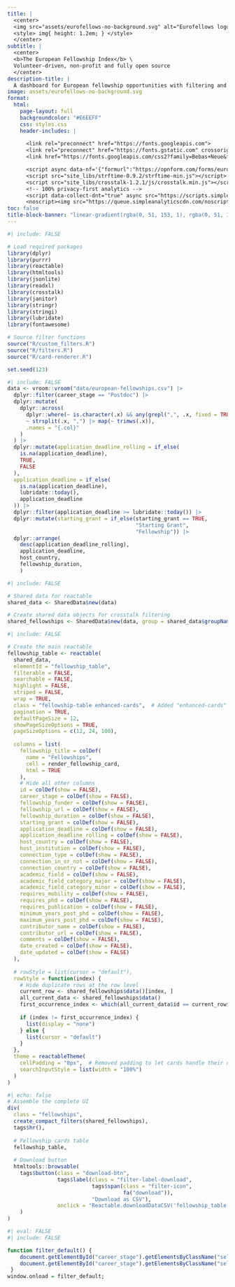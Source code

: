 ```yaml
---
title: |
  <center>
  <img src="assets/eurofellows-no-background.svg" alt="Eurofellows logo" height="120%"> EUROFELLOWS
  <style> img{ height: 1.2em; } </style>
  </center>
subtitle: | 
  <center>
  <b>The European Fellowship Index</b> \ 
  Volunteer-driven, non-profit and fully open source
  </center>
description-title: |
  A dashboard for European fellowship opportunities with filtering and search capabilities.
image: assets/eurofellows-no-background.svg
format: 
  html:
    page-layout: full
    backgroundcolor: "#E6EEFF"
    css: styles.css
    header-includes: |
      
      <link rel="preconnect" href="https://fonts.googleapis.com">
      <link rel="preconnect" href="https://fonts.gstatic.com" crossorigin>
      <link href="https://fonts.googleapis.com/css2?family=Bebas+Neue&family=Montserrat:ital,wght@0,100..900;1,100..900&display=swap" rel="stylesheet">

      <script async data-nf='{"formurl":"https://opnform.com/forms/european-fellowships-gqocnm","emoji":"📝","position":"right","bgcolor":"#3B82F6","width":800}' src='https://opnform.com/widgets/embed-min.js'></script>
      <script src="site_libs/strftime-0.9.2/strftime-min.js"></script>
      <script src="site_libs/crosstalk-1.2.1/js/crosstalk.min.js"></script>
      <!-- 100% privacy-first analytics -->
      <script data-collect-dnt="true" async src="https://scripts.simpleanalyticscdn.com/latest.js"></script>
      <noscript><img src="https://queue.simpleanalyticscdn.com/noscript.gif?collect-dnt=true" alt="" referrerpolicy="no-referrer-when-downgrade"/></noscript>
toc: false
title-block-banner: "linear-gradient(rgba(0, 51, 153, 1), rgba(0, 51, 153, 0.3))"
---
```


```r
#| include: FALSE

# Load required packages
library(dplyr)
library(purrr)
library(reactable)
library(htmltools)
library(jsonlite)
library(readxl)
library(crosstalk)
library(janitor)
library(stringr)
library(stringi)
library(lubridate)
library(fontawesome)

# Source filter functions
source("R/custom_filters.R")
source("R/filters.R")
source("R/card-renderer.R")

set.seed(123)
```

```r
#| include: FALSE
data <- vroom::vroom("data/european-fellowships.csv") |>
  dplyr::filter(career_stage == "Postdoc") |> 
  dplyr::mutate(
    dplyr::across(
      dplyr::where(~ is.character(.x) && any(grepl(",", .x, fixed = TRUE), na.rm = TRUE)) & !matches("comments") & !matches("fellowship_title"),
      ~ strsplit(.x, ",") |> map(~ trimws(.x)),
      .names = "{.col}"
    )
  ) |> 
  dplyr::mutate(application_deadline_rolling = if_else(
    is.na(application_deadline), 
    TRUE,
    FALSE
  ),
  application_deadline = if_else(
    is.na(application_deadline), 
    lubridate::today(),
    application_deadline
  )) |> 
  dplyr::filter(application_deadline >= lubridate::today()) |>
  dplyr::mutate(starting_grant = if_else(starting_grant == TRUE,
                                         "Starting Grant",
                                         "Fellowship")) |> 
  dplyr::arrange(
    desc(application_deadline_rolling), 
    application_deadline,
    host_country,
    fellowship_duration,
    )
```

```r
#| include: FALSE

# Shared data for reactable
shared_data <- SharedData$new(data)

# Create shared data objects for crosstalk filtering
shared_fellowships <- SharedData$new(data, group = shared_data$groupName())
```

```r
#| include: FALSE

# Create the main reactable
fellowship_table <- reactable(
  shared_data,
  elementId = "fellowship_table",
  filterable = FALSE,
  searchable = FALSE,
  highlight = FALSE,
  striped = FALSE,
  wrap = TRUE,
  class = "fellowship-table enhanced-cards",  # Added "enhanced-cards" class
  pagination = TRUE,
  defaultPageSize = 12,
  showPageSizeOptions = TRUE,
  pageSizeOptions = c(12, 24, 100),
  
  columns = list(
    fellowship_title = colDef(
      name = "Fellowships",
      cell = render_fellowship_card,
      html = TRUE
    ),
    # Hide all other columns
    id = colDef(show = FALSE),
    career_stage = colDef(show = FALSE),
    fellowship_funder = colDef(show = FALSE),
    fellowship_url = colDef(show = FALSE),
    fellowship_duration = colDef(show = FALSE),
    starting_grant = colDef(show = FALSE),
    application_deadline = colDef(show = FALSE),
    application_deadline_rolling = colDef(show = FALSE),
    host_country = colDef(show = FALSE),
    host_institution = colDef(show = FALSE),
    connection_type = colDef(show = FALSE),
    connection_in_or_not = colDef(show = FALSE),
    connection_country = colDef(show = FALSE),
    academic_field = colDef(show = FALSE),
    academic_field_category_major = colDef(show = FALSE),
    academic_field_category_minor = colDef(show = FALSE),
    requires_mobility = colDef(show = FALSE),
    requires_phd = colDef(show = FALSE),
    requires_publication = colDef(show = FALSE),
    minimum_years_post_phd = colDef(show = FALSE),
    maximum_years_post_phd = colDef(show = FALSE),
    contributor_name = colDef(show = FALSE),
    contributor_url = colDef(show = FALSE),
    comments = colDef(show = FALSE),
    date_created = colDef(show = FALSE),
    date_updated = colDef(show = FALSE)
  ),
  
  # rowStyle = list(cursor = "default"),
  rowStyle = function(index) {
    # Hide duplicate rows at the row level
    current_row <- shared_fellowships$data()[index, ]
    all_current_data <- shared_fellowships$data()
    first_occurrence_index <- which(all_current_data$id == current_row$id)[1]
    
    if (index != first_occurrence_index) {
      list(display = "none")
    } else {
      list(cursor = "default")
    }
  },
  theme = reactableTheme(
    cellPadding = "0px",  # Removed padding to let cards handle their own spacing
    searchInputStyle = list(width = "100%")
  )
)
```

```r
#| echo: false
# Assemble the complete UI
div(
  class = "fellowships",
  create_compact_filters(shared_fellowships),
  tags$hr(),
  
  # Fellowship cards table
  fellowship_table,
  
  # Download button
  htmltools::browsable(
    tags$button(class = "download-btn", 
                tags$label(class = "filter-label-download",
                           tags$span(class = "filter-icon", 
                                     fa("download")), 
                           "Download as CSV"), 
                onclick = "Reactable.downloadDataCSV('fellowship_table', 'european-fellowships.csv')")
    )
)
```

```r
#| eval: FALSE 
#| include: FALSE

function filter_default() {
    document.getElementById("career_stage").getElementsByClassName("selectized")[0].selectize.setValue("Postdoc", true);
    document.getElementById("career_stage").getElementsByClassName("selectized")[0].selectize.setValue("PhD", true);
 }
window.onload = filter_default;
```
